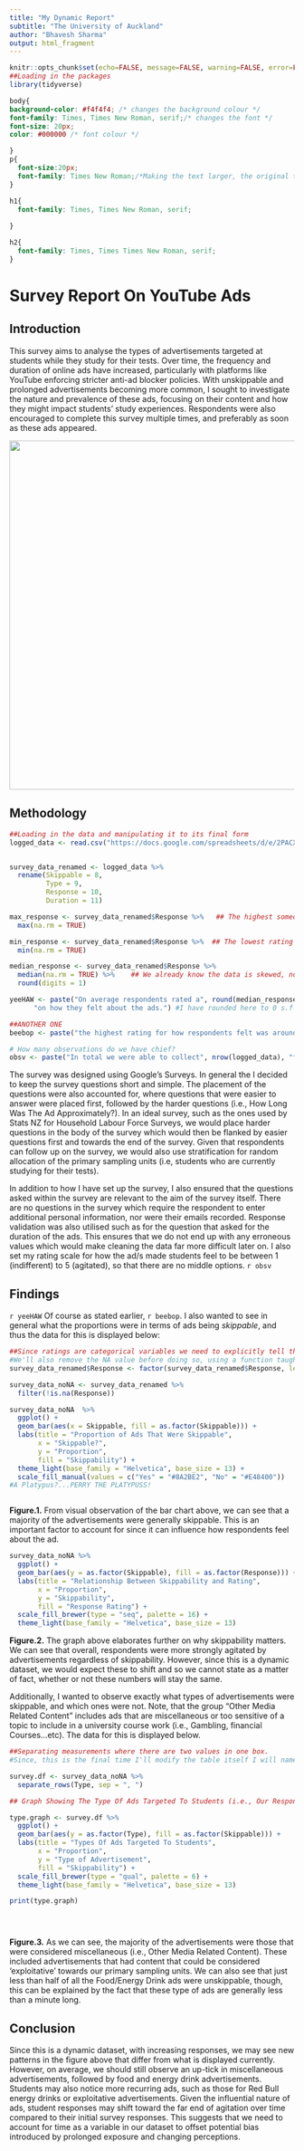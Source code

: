 ```yaml
---
title: "My Dynamic Report"
subtitle: "The University of Auckland" 
author: "Bhavesh Sharma" 
output: html_fragment
---
```


```r
knitr::opts_chunk$set(echo=FALSE, message=FALSE, warning=FALSE, error=FALSE)
##Loading in the packages
library(tidyverse)


```

```css
body{
background-color: #f4f4f4; /* changes the background colour */
font-family: Times, Times New Roman, serif;/* changes the font */
font-size: 20px;
color: #000000 /* font colour */

}
p{
  font-size:20px;
  font-family: Times New Roman;/*Making the text larger, the original text is too small when knitting */
}

h1{
  font-family: Times, Times New Roman, serif;
  
}

h2{
  font-family: Times, Times Times New Roman, serif;
}
```

# Survey Report On YouTube Ads

## Introduction

This survey aims to analyse the types of advertisements targeted at students while they study for their tests. Over time, the frequency and duration of online ads have increased, particularly with platforms like YouTube enforcing stricter anti-ad blocker policies. With unskippable and prolonged advertisements becoming more common, I sought to investigate the nature and prevalence of these ads, focusing on their content and how they might impact students' study experiences. Respondents were also encouraged to complete this survey multiple times, and preferably as soon as these ads appeared.

![](Bhai.3.jpg){width="6.43in"}

## Methodology

```r
##Loading in the data and manipulating it to its final form 
logged_data <- read.csv("https://docs.google.com/spreadsheets/d/e/2PACX-1vTV839dTmjvD2NRdMVKePpXlO4KLmPnU_pYMAFgEjvxB1CZiTBpZhG5bCM3b622-A6ogY6ySZaHXR0V/pub?output=csv")


survey_data_renamed <- logged_data %>% 
  rename(Skippable = 8,
         Type = 9,
         Response = 10,
         Duration = 11)

max_response <- survey_data_renamed$Response %>%   ## The highest someone has been agitated by an Ad 
  max(na.rm = TRUE)

min_response <- survey_data_renamed$Response %>%  ## The lowest rating of someone that has been agitated by an Ad
  min(na.rm = TRUE)

median_response <- survey_data_renamed$Response %>%
  median(na.rm = TRUE) %>%    ## We already know the data is skewed, no reason to use mean here
  round(digits = 1)

yeeHAW <- paste("On average respondents rated a", round(median_response, digits = 0), 
      "on how they felt about the ads.") #I have rounded here to 0 s.f as our ratings were in whole numbers

##ANOTHER ONE 
beebop <- paste("the highest rating for how respondents felt was around", max_response, "and the lowest rating for how responds felt was around", min_response)

# How many observations do we have chief? 
obsv <- paste("In total we were able to collect", nrow(logged_data), "for our survey.")

```

The survey was designed using Google's Surveys. In general the I decided to keep the survey questions short and simple. The placement of the questions were also accounted for, where questions that were easier to answer were placed first, followed by the harder questions (i.e., How Long Was The Ad Approximately?). In an ideal survey, such as the ones used by Stats NZ for Household Labour Force Surveys, we would place harder questions in the body of the survey which would then be flanked by easier questions first and towards the end of the survey. Given that respondents can follow up on the survey, we would also use stratification for random allocation of the primary sampling units (i.e, students who are currently studying for their tests).

In addition to how I have set up the survey, I also ensured that the questions asked within the survey are relevant to the aim of the survey itself. There are no questions in the survey which require the respondent to enter additional personal information, nor were their emails recorded. Response validation was also utilised such as for the question that asked for the duration of the ads. This ensures that we do not end up with any erroneous values which would make cleaning the data far more difficult later on. I also set my rating scale for how the ad/s made students feel to be between 1 (indifferent) to 5 (agitated), so that there are no middle options. `r obsv`

## Findings

`r yeeHAW` Of course as stated earlier, `r beebop`. I also wanted to see in general what the proportions were in terms of ads being *skippable*, and thus the data for this is displayed below:

```r

##Since ratings are categorical variables we need to explicitly tell that to R because it reads it in as a numerical variable.
#We'll also remove the NA value before doing so, using a function taught in BIOSCI220 a long long time ago :)
survey_data_renamed$Response <- factor(survey_data_renamed$Response, levels = 1:5, ordered = TRUE)

survey_data_noNA <- survey_data_renamed %>%
  filter(!is.na(Response))

survey_data_noNA  %>%
  ggplot() +
  geom_bar(aes(x = Skippable, fill = as.factor(Skippable))) +
  labs(title = "Proportion of Ads That Were Skippable",
       x = "Skippable?",
       y = "Proportion",
       fill = "Skippability") +
  theme_light(base_family = "Helvetica", base_size = 13) +
  scale_fill_manual(values = c("Yes" = "#8A2BE2", "No" = "#E48400")) 
#A Platypus?...PERRY THE PLATYPUSS! 



```

**Figure.1.** From visual observation of the bar chart above, we can see that a majority of the advertisements were generally skippable. This is an important factor to account for since it can influence how respondents feel about the ad.\newline

\medskip

```r
survey_data_noNA %>%
  ggplot() +
  geom_bar(aes(y = as.factor(Skippable), fill = as.factor(Response))) +
  labs(title = "Relationship Between Skippability and Rating",
       x = "Proportion",
       y = "Skippability",
       fill = "Response Rating") + 
  scale_fill_brewer(type = "seq", palette = 16) +
  theme_light(base_family = "Helvetica", base_size = 13)

```

**Figure.2.** The graph above elaborates further on why skippability matters. We can see that overall, respondents were more strongly agitated by advertisements regardless of skippability. However, since this is a dynamic dataset, we would expect these to shift and so we cannot state as a matter of fact, whether or not these numbers will stay the same. \newline

Additionally, I wanted to observe exactly what types of advertisements were skippable, and which ones were not. Note, that the group "Other Media Related Content" includes ads that are miscellaneous or too sensitive of a topic to include in a university course work (i.e., Gambling, financial Courses...etc). The data for this is displayed below.

```r
##Separating measurements where there are two values in one box.
#Since, this is the final time I'll modify the table itself I will name it survey.df 

survey.df <- survey_data_noNA %>%
  separate_rows(Type, sep = ", ")

## Graph Showing The Type Of Ads Targeted To Students (i.e., Our Respondents/ Primary Sampling Units)

type.graph <- survey.df %>%
  ggplot() +
  geom_bar(aes(y = as.factor(Type), fill = as.factor(Skippable))) + 
  labs(title = "Types Of Ads Targeted To Students",
       x = "Proportion",
       y = "Type of Advertisement",
       fill = "Skippability") +
  scale_fill_brewer(type = "qual", palette = 6) +
  theme_light(base_family = "Helvetica", base_size = 13)   

print(type.graph)





```

**Figure.3.** As we can see, the majority of the advertisements were those that were considered miscellaneous (i.e., Other Media Related Content). These included advertisements that had content that could be considered 'exploitative' towards our primary sampling units. We can also see that just less than half of all the Food/Energy Drink ads were unskippable, though, this can be explained by the fact that these type of ads are generally less than a minute long.

## Conclusion 

Since this is a dynamic dataset, with increasing responses, we may see new patterns in the figure above that differ from what is displayed currently. However, on average, we should still observe an up-tick in miscellaneous advertisements, followed by food and energy drink advertisements. Students may also notice more recurring ads, such as those for Red Bull energy drinks or exploitative advertisements. Given the influential nature of ads, student responses may shift toward the far end of agitation over time compared to their initial survey responses. This suggests that we need to account for time as a variable in our dataset to offset potential bias introduced by prolonged exposure and changing perceptions.
